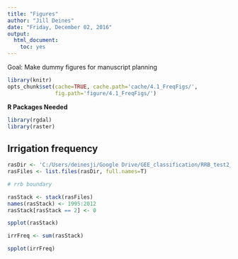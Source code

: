 ```yaml
---
title: "Figures"
author: "Jill Deines"
date: "Friday, December 02, 2016"
output: 
  html_document:
    toc: yes
---
```


Goal: Make dummy figures for manuscript planning


```r
library(knitr)
opts_chunk$set(cache=TRUE, cache.path='cache/4.1_FreqFigs/',
               fig.path='figure/4.1_FreqFigs/')
```

**R Packages Needed**

```r
library(rgdal)
library(raster)
```

## Irrigation frequency

```r
rasDir <- 'C:/Users/deinesji/Google Drive/GEE_classification/RRB_test2_cleaned'
rasFiles <- list.files(rasDir, full.names=T)

# rrb boundary

rasStack <- stack(rasFiles)
names(rasStack) <- 1995:2012
rasStack[rasStack == 2] <- 0

spplot(rasStack)

irrFreq <- sum(rasStack)

spplot(irrFreq)
```

